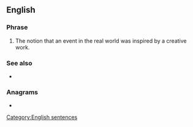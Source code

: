 ==English==
{{wikipedia|life imitating art}}

===Phrase===
{{head|en|phrase}}

# The notion that an event in the real world was inspired by a creative work.

===See also===
* {{l|en|art imitates life}}

===Anagrams===
* {{anagrams|en|a=aaeefiiilmrsttt|art imitates life}}

[[Category:English sentences]]